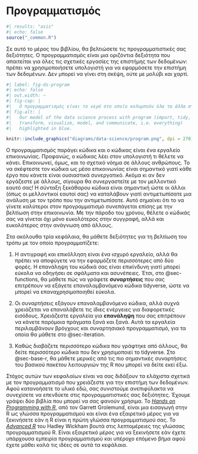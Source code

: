 # Προγραμματισμός {#sec-program-intro .unnumbered}

```r
#| results: "asis"
#| echo: false
source("_common.R")
```

Σε αυτό το μέρος του βιβλίου, θα βελτιώσετε τις προγραμματιστικές σας δεξιότητες.
Ο προγραμματισμός είναι μια οριζόντια δεξιότητα που απαιτείται για όλες τις σχετικές εργασίες της επιστήμης των δεδομένων: πρέπει να χρησιμοποιήσετε υπολογιστή για να εφαρμόσετε την επιστήμη των δεδομένων.
Δεν μπορεί να γίνει στη σκέψη, ούτε με μολύβι και χαρτί.

```r
#| label: fig-ds-program
#| echo: false
#| out.width: ~
#| fig-cap: |
#|   Ο προγραμματισμός είναι το νερό στο οποίο κολυμπούν όλα τα άλλα στοιχεία.
#| fig-alt: |
#|   Our model of the data science process with program (import, tidy,
#|   transform, visualize, model, and communicate, i.e. everything) 
#|   highlighted in blue.

knitr::include_graphics("diagrams/data-science/program.png", dpi = 270)
```

Ο προγραμματισμός παράγει κώδικα και ο κώδικας είναι ένα εργαλείο επικοινωνίας.
Προφανώς, ο κώδικας λέει στον υπολογιστή τι θέλετε να κάνει.
Επικοινωνεί, όμως, και το σχετικό νόημα σε άλλους ανθρώπους.
Το να σκέφτεστε τον κώδικα ως μέσο επικοινωνίας είναι σημαντικό γιατί κάθε έργο που κάνετε είναι ουσιαστικά συνεργατικό.
Ακόμα κι αν δεν εργάζεστε με άλλους, σίγουρα θα συνεργαστείτε με τον μελλοντικό εαυτό σας!
Η σύνταξη ξεκάθαρου κώδικα είναι σημαντική ώστε οι άλλοι (όπως οι μελλοντικοί εαυτοί σας) να καταλάβουν γιατί αντιμετωπίσατε μια ανάλυση με τον τρόπο που την αντιμετωπίσατε.
Αυτό σημαίνει ότι το να γίνετε καλύτεροι στον προγραμματισμό συνεπάγεται επίσης με την βελτίωση στην επικοινωνία.
Με την πάροδο του χρόνου, θέλετε ο κώδικάς σας να γίνεται όχι μόνο ευκολότερος στην συγγραφή, αλλά και ευκολότερος στην ανάγνωση από άλλους.

Στα ακόλουθα τρία κεφάλαια, θα μάθετε δεξιότητες για τη βελτίωση του τρόπυ με τον οποίο προγραμματίζετε:

1.  Η αντιγραφή και επικόλληση είναι ένα ισχυρό εργαλείο, αλλά θα πρέπει να αποφύγετε να την εφαρμόζετε περισσότερες από δύο φορές.
    Η επανάληψη του κώδικά σας είναι επικίνδυνη γιατί μπορεί εύκολα να οδηγήσει σε σφάλματα και ασυνέπειες.
    Έτσι, στο @sec-functions, θα μάθετε πώς να γράφετε **συναρτήσεις** που σας επιτρέπουν να εξάγετε επαναλαμβανόμενο κώδικα tidyverse, ώστε να μπορεί να επαναχρησιμοποιηθεί εύκολα.

2.  Οι συναρτήσεις εξάγουν επαναλαμβανόμενο κώδικα, αλλά συχνά χρειάζεται να επαναλάβετε τις ίδιες ενέργειες για διαφορετικές εισόδους.
    Χρειάζεστε εργαλεία για **επανάληψη** που σας επιτρέπουν να κάνετε παρόμοια πράγματα ξανά και ξανά.
    Αυτά τα εργαλεία περιλαμβάνουν βρόγχους και συναρτησιακό προγραμματισμό, για τα οποία θα μάθετε στο @sec-iteration.

3.  Καθώς διαβάζετε περισσότερο κώδικα που γράφτηκε από άλλους, θα δείτε περισσότερο κώδικα που δεν χρησιμοποιεί το tidyverse.
    Στο @sec-base-r, θα μάθετε μερικές από τις πιο σημαντικές συναρτήσεις του βασικού πακέτου λειτουργιών της R που μπορεί να δείτε εκεί έξω.

Στόχος αυτών των κεφαλαίων είναι να σας διδάξουν τα ελάχιστα σχετικά με τον προγραμματισμό που χρειάζεστε για την επιστήμη των δεδομένων.
Αφού κατανοήσετε το υλικό εδώ, σας συνιστούμε ανεπιφύλακτα να συνεχίσετε να επενδύετε στις προγραμματιστικές σας δεξιότητες.
Έχουμε γράψει δύο βιβλία που μπορεί να σας φανούν χρήσιμα.
Το [*Hands on Programming with R*](https://rstudio-education.github.io/hopr/), από τον Garrett Grolemund, είναι μια εισαγωγή στην R ως γλώσσα προγραμματισμού και είναι ένα εξαιρετικό μέρος για να ξεκινήσετε εάν η R είναι η πρώτη γλώσσα προγραμματισμού σας.
Το [*Advanced R*](https://adv-r.hadley.nz/) του Hadley Wickham βουτά στις λεπτομέρειες της γλώσσας προγραμματισμού R.
Είναι εξαιρετικό μέρος για να ξεκινήσετε εάν έχετε υπάρχουσα εμπειρία προγραμματισμού και υπέροχο επόμενο βήμα αφού έχετε μάθει καλά τις ιδέες σε αυτά τα κεφάλαια.
